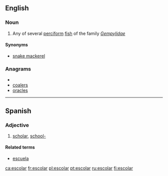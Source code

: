 ==English==

===Noun===
{{en-noun}}

# Any of several [[perciform]] [[fish]] of the family ''[[Gempylidae]]''

====Synonyms====
* [[snake mackerel]]

===Anagrams===
* {{alphagram|acelors}}
* [[coalers#English|coalers]]
* [[oracles#English|oracles]]


----

==Spanish==

===Adjective===
{{es-adj|pl=escolares}}

# [[scholar]], [[school|school-]]

====Related terms====
*[[escuela]]

[[ca:escolar]]
[[fr:escolar]]
[[pl:escolar]]
[[pt:escolar]]
[[ru:escolar]]
[[fi:escolar]]